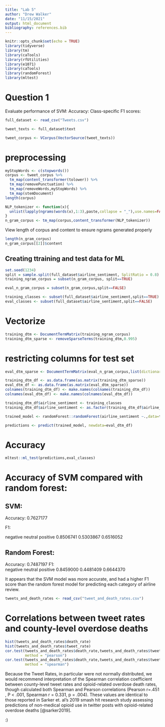 ```yaml
---
title: "Lab 5"
author: "Drew Walker"
date: "11/15/2021"
output: html_document
bibliography: references.bib
---
```


```r
knitr::opts_chunk$set(echo = TRUE)
library(tidyverse)
library(tm)
library(caTools)
library(rfUtilities)
library(e1071)
library(caTools)
library(randomForest)
library(mltest)
```

# Question 1

Evaluate performance of SVM: Accuracy: Class-specific F1 scores:

```r
full_dataset <- read_csv("Tweets.csv")

tweet_texts <- full_dataset$text

tweet_corpus <- VCorpus(VectorSource(tweet_texts))
```

# preprocessing

```r
myStopWords <- c(stopwords())
corpus <- tweet_corpus %>% 
  tm_map(content_transformer(tolower)) %>% 
  tm_map(removePunctuation) %>% 
  tm_map(removeWords,myStopWords) %>% 
  tm_map(stemDocument)
length(corpus)
```

```r
NLP_tokenizer <- function(x){
  unlist(lapply(ngrams(words(x),1:3),paste,collapse = "_"),use.names=FALSE)
}
n_gram_corpus <- tm_map(corpus,content_transformer(NLP_tokenizer))
```

View length of corpus and content to ensure ngrams generated properly

```r
length(n_gram_corpus)
n_gram_corpus[[2]]$content
```

## Creating ttraining and test data for ML

```r

set.seed(1234)
split = sample.split(full_dataset$airline_sentiment, SplitRatio = 0.8)
training_ngram_corpus = subset(n_gram_corpus, split==TRUE)

eval_n_gram_corpus = subset(n_gram_corpus,split==FALSE)

training_classes <- subset(full_dataset$airline_sentiment,split==TRUE)
eval_classes <- subset(full_dataset$airline_sentiment,split==FALSE)
```

# Vectorize

```r
training_dtm <- DocumentTermMatrix(training_ngram_corpus)
training_dtm_sparse <- removeSparseTerms(training_dtm,0.995)
```

# restricting columns for test set

```r
eval_dtm_sparse <- DocumentTermMatrix(eval_n_gram_corpus,list(dictionary=colnames(training_dtm_sparse)))
```

```r
training_dtm_df <- as.data.frame(as.matrix(training_dtm_sparse))
eval_dtm_df <- as.data.frame(as.matrix(eval_dtm_sparse))
colnames(training_dtm_df) <- make.names(colnames(training_dtm_df))
colnames(eval_dtm_df) <- make.names(colnames(eval_dtm_df))

training_dtm_df$airline_sentiment <- training_classes
training_dtm_df$airline_sentiment <- as.factor(training_dtm_df$airline_sentiment)
```

```r
trained_model <- randomForest::randomForest(airline_sentiment ~.,data=training_dtm_df)
```

```r
predictions <- predict(trained_model, newdata=eval_dtm_df)
```

# Accuracy

```r
mltest::ml_test(predictions,eval_classes)
```

# Accuracy of SVM compared with random forest:

## SVM:

Accuracy: 0.7627177

F1:

negative neutral positive 0.8506741 0.5303867 0.6516052

## Random Forest:

Accuracy: 0.7487197 F1:\
negative neutral positive 0.8459000 0.4481409 0.6644370

It appears that the SVM model was more accurate, and had a higher F1 score than the random forest model for predicting each category of airline review.

```r
tweets_and_death_rates <- read_csv("tweet_and_death_rates.csv")
```

# Correlations between tweet rates and county-level overdose deaths

```r

hist(tweets_and_death_rates$death_rate)
hist(tweets_and_death_rates$tweet_rate)
cor.test(tweets_and_death_rates$death_rate,tweets_and_death_rates$tweet_rate,
         method = "pearson")
cor.test(tweets_and_death_rates$death_rate,tweets_and_death_rates$tweet_rate,
         method = "spearman")

```

Because the Tweet Rates, in particular were not normally distributed, we would recommend interpretation of the Spearman correlation coefficient between county-level tweet rates and opioid-related overdose death rates, though calculated both Spearman and Pearson correlations (Pearson r=.451 , P \< .001, Spearman r = 0.331, p = .004). These values are identical to those reported in Sarker et. al's 2019 smash hit research study assessing predictions of non-medical opioid use in twitter posts with opioid-related overdose deaths [@sarker2019].

:)
